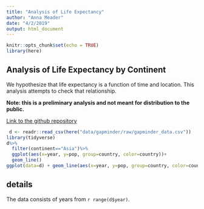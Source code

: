 ```yaml
---
title: "Analysis of Life Expectancy"
author: "Anna Meader"
date: "4/2/2019"
output: html_document
---
```


```r
knitr::opts_chunk$set(echo = TRUE)
library(here)
```
## Analysis of Life Expectancy by Continent

 We hypothesize that life expectancy is a function of time and location. This analysis attempts to check that relationship. 
 
 **Note: this is a preliminary analysis and not meant for distribution to the public.**
 
 [Link to the github repository](https://github.com/AMeader/2019-04-02-carpentries-mmc)
 
```r

 d <- readr::read_csv(here("data/gapminder/raw/gapminder_data.csv"))
library(tidyverse)
d%>%
  filter(continent=="Asia")%>%
  ggplot(aes(x=year, y=pop, group=country, color=country))+
  geom_line()
ggplot(data=d) + geom_line(aes(x=year, y=pop, group=country, color=country))
```

## details
The data consists of years from `r range(d$year)`.

